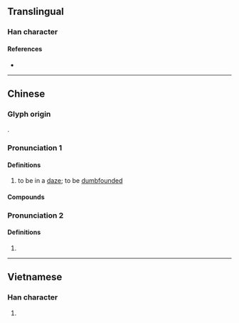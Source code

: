 {{character info}}
==Translingual==

===Han character===
{{Han char|rn=61|rad=心|as=09|sn=12|four=96027|canj=PWLS|ids=⿰忄⿱罒方}}

====References====
* {{Han ref|kx=0396.071|dkj=10980|hdz=42328.120|uh=6123|ud=24867|bh=B468|bd=46184}}

----

==Chinese==
{{zh-forms|alt=楞}}

===Glyph origin===
{{Han compound|ls=psc|心|楞|c1=s|c2=p|abb2=y|no_och2=y}}.

===Pronunciation 1===
{{zh-pron
|m=lèng
|c=ling6,ling4
|mn=ml:lēng/tw:gāng
|mn_note=gāng - {{zh-l|*卬}}, {{zh-l|*顒}} is used in the Mainland
|ma=y
|cat=
}}

====Definitions====
{{zh-hanzi}}

# to be in a [[daze]]; to be [[dumbfounded]]

====Compounds====
{{zh-der|一愣|愣頭愣腦|二不愣|愣愣瞌瞌|二愣子|愣頭磕腦|愣頭兒青|愣蔥|愣眼巴睜|愣怔|愣兒|愣住|愣神兒|愣話|打愣}}

===Pronunciation 2===
{{zh-pron
|m=lēng
|c=leng1
|cat=
}}

====Definitions====
{{zh-hanzi}}

# {{zh-only|愣兒}}

{{zh-cat|Intermediate}}

----

==Vietnamese==

===Han character===
{{vi-readings|rs=心09|reading=lăng}}

# {{rfdef|vi|sort=心09}}

{{cln|vi|Han tu}}
